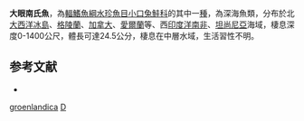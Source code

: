 {{Speciesbox 
| image = Greenland argentine or large-eyed argentine (Nansenia groenlandica).jpg
| image_caption = 大眼南氏魚
| status = NE
| status_system = IUCN3.1
| taxon = Nansenia groenlandica
| authority =  [[Reinhardt|Reinhardt]], 1840
| synonyms = *''Microstomus groenlandicus'', Reinhardt, 1840
}}

'''大眼南氏魚'''，為[[輻鰭魚綱|輻鰭魚綱]][[水珍魚目|水珍魚目]][[小口兔鮭科|小口兔鮭科]]的其中一[[種|種]]，為深海魚類，分布於北[[大西洋|大西洋]][[冰島|冰島]]、[[格陵蘭|格陵蘭]]、[[加拿大|加拿大]]、[[愛爾蘭|愛爾蘭]]等、西[[印度洋|印度洋]][[南非|南非]]、[[坦尚尼亞|坦尚尼亞]]海域，棲息深度0-1400公尺，體長可達24.5公分，棲息在中層水域，生活習性不明。

==参考文献==
*{{FishBase_species|genus=Nansenia|species=groenlandica|year=2015|month=8}}

{{Taxonbar|from=Q2726207}}

[[Category:南氏魚屬|groenlandica]]
[[Category:1840年描述的鱼类|D]]